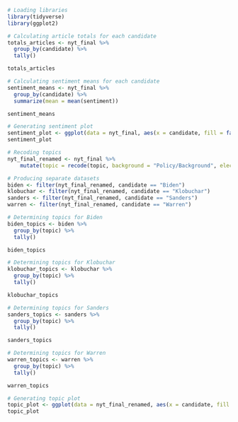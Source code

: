 ```r
# Loading libraries
library(tidyverse)
library(ggplot2)
```

```r
# Calculating article totals for each candidate
totals_articles <- nyt_final %>%
  group_by(candidate) %>%
  tally()

totals_articles
```

```r
# Calculating sentiment means for each candidate
sentiment_means <- nyt_final %>%
  group_by(candidate) %>%
  summarize(mean = mean(sentiment))

sentiment_means
```

```r
# Generating sentiment plot
sentiment_plot <- ggplot(data = nyt_final, aes(x = candidate, fill = factor(sentiment))) + geom_bar() + theme_classic() + xlab("Candidate") + ylab("Count") + labs(fill = guide_legend("Sentiment")) + labs(title = "The New York Times: Article Sentiment towards 2020 Democratic Candidates")
sentiment_plot
```

```r
# Recoding topics
nyt_final_renamed <- nyt_final %>%
    mutate(topic = recode(topic, background = "Policy/Background", election = "Election/Horse Race", endorsement = "Election/Horse Race", health = "Scandals/Personality Traits/Health", policy = "Policy/Background", record = "Policy/Background", scandal = "Scandals/Personality Traits/Health", traits = "Scandals/Personality Traits/Health"))
```

```r
# Producing separate datasets
biden <- filter(nyt_final_renamed, candidate == "Biden")
klobuchar <- filter(nyt_final_renamed, candidate == "Klobuchar")
sanders <- filter(nyt_final_renamed, candidate == "Sanders")
warren <- filter(nyt_final_renamed, candidate == "Warren")
```

```r
# Determining topics for Biden
biden_topics <- biden %>%
  group_by(topic) %>%
  tally()

biden_topics
```

```r
# Determining topics for Klobuchar
klobuchar_topics <- klobuchar %>%
  group_by(topic) %>%
  tally()

klobuchar_topics
```

```r
# Determining topics for Sanders
sanders_topics <- sanders %>%
  group_by(topic) %>%
  tally()

sanders_topics
```

```r
# Determining topics for Warren
warren_topics <- warren %>%
  group_by(topic) %>%
  tally()

warren_topics
```

```r
# Generating topic plot
topic_plot <- ggplot(data = nyt_final_renamed, aes(x = candidate, fill = factor(topic))) + geom_bar() + theme_classic() + xlab("Candidate") + ylab("Count") + labs(fill = guide_legend("Topic")) + labs(title = "The New York Times: 2020 Democratic Candidates Article Topics")
topic_plot
```

